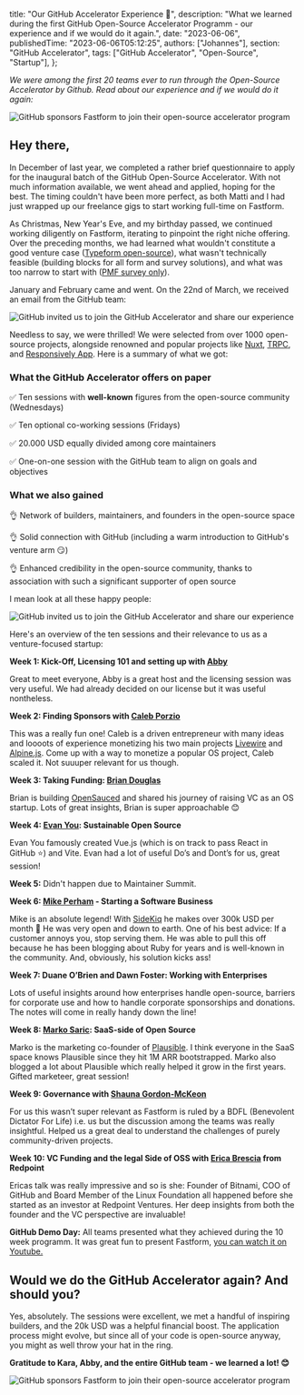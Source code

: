 
  title: "Our GitHub Accelerator Experience 👀",
  description:
    "What we learned during the first GitHub Open-Source Accelerator Programm - our experience and if we would do it again.",
  date: "2023-06-06",
  publishedTime: "2023-06-06T05:12:25",
  authors: ["Johannes"],
  section: "GitHub Accelerator",
  tags: ["GitHub Accelerator", "Open-Source", "Startup"],
};

<AuthorBox name="Johannes" title="Co-Founder" date="April 7th, 2023" duration="4" />

_We were among the first 20 teams ever to run through the Open-Source Accelerator by Github. Read about our experience and if we would do it again:_

<Image
  src={Demo}
  alt="GitHub sponsors Fastform to join their open-source accelerator program"
  className="rounded-lg w-full"
/>

## Hey there,

In December of last year, we completed a rather brief questionnaire to apply for the inaugural batch of the GitHub Open-Source Accelerator. With not much information available, we went ahead and applied, hoping for the best. The timing couldn't have been more perfect, as both Matti and I had just wrapped up our freelance gigs to start working full-time on Fastform.

As Christmas, New Year's Eve, and my birthday passed, we continued working diligently on Fastform, iterating to pinpoint the right niche offering. Over the preceding months, we had learned what wouldn't constitute a good venture case ([Typeform open-source](https://fastform.com/blog/open-source-qualtrics-beats-typeform)), what wasn't technically feasible (building blocks for all form and survey solutions), and what was too narrow to start with ([PMF survey only](https://www.producthunt.com/products/product-market-fit-survey-by-fastform)).

January and February came and went. On the 22nd of March, we received an email from the GitHub team:

<Image
  src={Mail}
  alt="GitHub invited us to join the GitHub Accelerator and share our experience"
  className="rounded-lg w-full"
/>

Needless to say, we were thrilled! We were selected from over 1000 open-source projects, alongside renowned and popular projects like [Nuxt](https://github.com/nuxt/nuxt), [TRPC](https://github.com/trpc/trpc), and [Responsively App](https://github.com/responsively-org/responsively-app). Here is a summary of what we got:

### What the GitHub Accelerator offers on paper

✅ Ten sessions with **well-known** figures from the open-source community (Wednesdays)

✅ Ten optional co-working sessions (Fridays)

✅ 20.000 USD equally divided among core maintainers

✅ One-on-one session with the GitHub team to align on goals and objectives

### What we also gained

👌 Network of builders, maintainers, and founders in the open-source space

👌 Solid connection with GitHub (including a warm introduction to GitHub's venture arm 😏)

👌 Enhanced credibility in the open-source community, thanks to association with such a significant supporter of open source

I mean look at all these happy people:

<Image
  src={Teams}
  alt="GitHub invited us to join the GitHub Accelerator and share our experience"
  className="rounded-lg w-full"
/>

Here's an overview of the ten sessions and their relevance to us as a venture-focused startup:

**Week 1: Kick-Off, Licensing 101 and setting up with [Abby](https://twitter.com/abbycabs)**

Great to meet everyone, Abby is a great host and the licensing session was very useful. We had already decided on our license but it was useful nontheless.

**Week 2: Finding Sponsors with [Caleb Porzio](https://twitter.com/calebporzio)**

This was a really fun one! Caleb is a driven entrepreneur with many ideas and loooots of experience monetizing his two main projects [Livewire](https://laravel-livewire.com/) and [Alpine.js](https://alpinejs.dev/). Come up with a way to monetize a popular OS project, Caleb scaled it. Not suuuper relevant for us though.

**Week 3: Taking Funding: [Brian Douglas](https://twitter.com/bdougieYO)**

Brian is building [OpenSauced](https://opensauced.pizza/) and shared his journey of raising VC as an OS startup. Lots of great insights, Brian is super approachable 😊

**Week 4: [Evan You](https://evanyou.me/): Sustainable Open Source**

Evan You famously created Vue.js (which is on track to pass React in GitHub ⭐) and Vite. Evan had a lot of useful Do’s and Dont’s for us, great session!

**Week 5:** Didn't happen due to Maintainer Summit.

**Week 6: [Mike Perham](https://github.com/mperham) - Starting a Software Business**

Mike is an absolute legend! With [SideKiq](https://sidekiq.org/) he makes over 300k USD per month 🤯 He was very open and down to earth. One of his best advice: If a customer annoys you, stop serving them. He was able to pull this off because he has been blogging about Ruby for years and is well-known in the community. And, obviously, his solution kicks ass!

**Week 7: Duane O’Brien and Dawn Foster: Working with Enterprises**

Lots of useful insights around how enterprises handle open-source, barriers for corporate use and how to handle corporate sponsorships and donations. The notes will come in really handy down the line!

**Week 8: [Marko Saric](https://twitter.com/markosaric): SaaS-side of Open Source**

Marko is the marketing co-founder of [Plausible](https://plausible.io/). I think everyone in the SaaS space knows Plausible since they hit 1M ARR bootstrapped. Marko also blogged a lot about Plausible which really helped it grow in the first years. Gifted marketeer, great session!

**Week 9: Governance with [Shauna Gordon-McKeon](https://github.com/shaunagm/)**

For us this wasn’t super relevant as Fastform is ruled by a BDFL (Benevolent Dictator For Life) i.e. us but the discussion among the teams was really insightful. Helped us a great deal to understand the challenges of purely community-driven projects.

**Week 10: VC Funding and the legal Side of OSS with [Erica Brescia](https://twitter.com/ericabrescia) from Redpoint**

Ericas talk was really impressive and so is she: Founder of Bitnami, COO of GitHub and Board Member of the Linux Foundation all happened before she started as an investor at Redpoint Ventures. Her deep insights from both the founder and the VC perspective are invaluable!

**GitHub Demo Day:** All teams presented what they achieved during the 10 week programm. It was great fun to present Fastform, [you can watch it on Youtube.](https://www.youtube.com/live/Gj6Bez2182k?feature=share&t=1448)

## Would we do the GitHub Accelerator again? And should you?

Yes, absolutely. The sessions were excellent, we met a handful of inspiring builders, and the 20k USD was a helpful financial boost. The application process might evolve, but since all of your code is open-source anyway, you might as well throw your hat in the ring.

**Gratitude to Kara, Abby, and the entire GitHub team - we learned a lot! 😊**

<Image
  src={TitleImage}
  alt="GitHub sponsors Fastform to join their open-source accelerator program"
  className="rounded-lg w-full"
/>

<NewsletterSignup />


